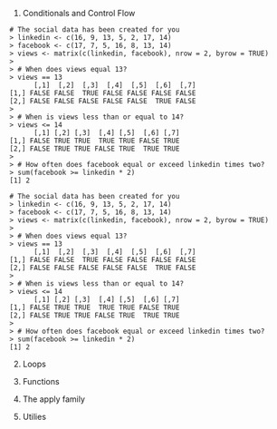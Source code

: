 1. Conditionals and Control Flow
```
# The social data has been created for you
> linkedin <- c(16, 9, 13, 5, 2, 17, 14)
> facebook <- c(17, 7, 5, 16, 8, 13, 14)
> views <- matrix(c(linkedin, facebook), nrow = 2, byrow = TRUE)
> 
> # When does views equal 13?
> views == 13
      [,1]  [,2]  [,3]  [,4]  [,5]  [,6]  [,7]
[1,] FALSE FALSE  TRUE FALSE FALSE FALSE FALSE
[2,] FALSE FALSE FALSE FALSE FALSE  TRUE FALSE
> 
> # When is views less than or equal to 14?
> views <= 14
      [,1] [,2] [,3]  [,4] [,5]  [,6] [,7]
[1,] FALSE TRUE TRUE  TRUE TRUE FALSE TRUE
[2,] FALSE TRUE TRUE FALSE TRUE  TRUE TRUE
> 
> # How often does facebook equal or exceed linkedin times two?
> sum(facebook >= linkedin * 2)
[1] 2

# The social data has been created for you
> linkedin <- c(16, 9, 13, 5, 2, 17, 14)
> facebook <- c(17, 7, 5, 16, 8, 13, 14)
> views <- matrix(c(linkedin, facebook), nrow = 2, byrow = TRUE)
> 
> # When does views equal 13?
> views == 13
      [,1]  [,2]  [,3]  [,4]  [,5]  [,6]  [,7]
[1,] FALSE FALSE  TRUE FALSE FALSE FALSE FALSE
[2,] FALSE FALSE FALSE FALSE FALSE  TRUE FALSE
> 
> # When is views less than or equal to 14?
> views <= 14
      [,1] [,2] [,3]  [,4] [,5]  [,6] [,7]
[1,] FALSE TRUE TRUE  TRUE TRUE FALSE TRUE
[2,] FALSE TRUE TRUE FALSE TRUE  TRUE TRUE
> 
> # How often does facebook equal or exceed linkedin times two?
> sum(facebook >= linkedin * 2)
[1] 2
```
2. Loops

3. Functions

4. The apply family

5. Utilies
